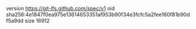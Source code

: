 version https://git-lfs.github.com/spec/v1
oid sha256:4e1847f0ea975e13614653351af953b90f34e3fcfc5a2fee160f81b90df5a9dd
size 16912
